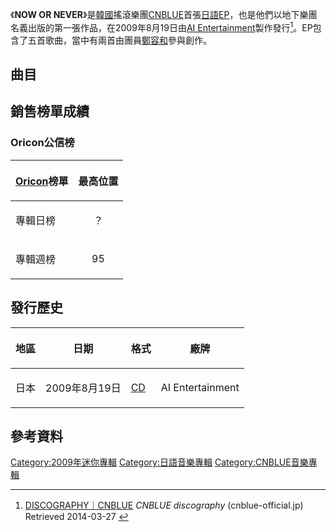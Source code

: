 {{Infobox album <!-- See Wikipedia:WikiProject_Albums -->
| Name        = NOW OR NEVER
| Type        = EP
| Artist      = [[CNBLUE|CNBLUE]]
| Cover       = CNBLUE NOW OR NEVER.jpg
| Released    = {{Start date|2009|8|19}}<br><small>（見[[#發行歷史|發行歷史]]）</small>
| Recorded    = 2009年
| Genre       = [[日本流行音樂|日本流行音樂]]
| Length      = 22:02
| Label       = [[AI_Entertainment|AI Entertainment]]
| Language    = [[日語|日語]]
| Producer    = 
| Last album  = 
| This album  = '''NOW OR NEVER'''<br>（2009年）
| Next album  = [[VOICE_(CNBLUE迷你專輯)|VOICE]]<br>（2009年）
}}
《'''NOW OR NEVER'''》是[[韓國|韓國]]搖滾樂團[[CNBLUE|CNBLUE]]首張[[日語|日語]][[EP|EP]]，也是他們以地下樂團名義出版的第一張作品，在2009年8月19日由[[AI_Entertainment|AI Entertainment]]製作發行<ref>[http://cnblue-official.jp/discography/detail.php?id=1006549 DISCOGRAPHY｜CNBLUE] {{Wayback|url=http://cnblue-official.jp/discography/detail.php?id=1006549 |date=20140328041334 }} ''CNBLUE discography'' (cnblue-official.jp) Retrieved 2014-03-27 {{ja icon}}</ref>。EP包含了五首歌曲，當中有兩首由團員[[鄭容和|鄭容和]]參與創作。

==曲目==
{{tracklist
| collapsed       = no
| total_length    = 22:02

| title1          = Now or Never
| music1          = [[秋水|秋水]]<br>[[Family_Business|Family Business]]
| lyrics1         = 秋水<br>Family Business
| arranger1       = {{link-ja|佐佐木博史|佐々木博史}}
| length1         = 3:43

| title2          = Let's Go Crazy
| music2          = 秋水<br>Family Business
| lyrics2         = 秋水<br>Family Business
| arranger2       = [[知野芳彥|知野芳彥]]
| length2         = 4:01

| title3          = Love Revolution
| music3          = {{link-ko|韓成浩|한성호}}（{{lang|ko|한성호}}）<br>[[金在陽|金在陽]]（{{lang|ko|김재양}}）
| lyrics3         = [[鄭容和|鄭容和]]
| arranger3       = OWL
| length3         = 3:19

| title4          = Just Please
| music4          = 鄭容和<br>OWL
| lyrics4         = 鄭容和
| arranger4       = OWL
| length4         = 3:19

| title5          = Teardrops in the Rain
| music5          = 秋水<br>{{link-en|Thomas G'son|Thomas G'son}}
| lyrics5         = 秋水<br>Thomas G'son
| arranger5       = 佐佐木博史
| length5         = 4:40
}}

==銷售榜單成績==
===Oricon公信榜===
{| class="wikitable" style="width:630px;"
|-
! style="text-align:center;"|[[Oricon|Oricon]]榜單
! style="text-align:center;"|最高位置

|-
|align="left"|專輯日榜
| style="text-align:center;"|？
|-
|align="left"|專輯週榜
| style="text-align:center;"|95
|}

==發行歷史==
{| class="wikitable" style="width:700px"
|-
! scope="col"| 地區 !! 日期 !! 格式 !! 廠牌
|-
|日本
| 2009年8月19日
| [[CD|CD]]
|AI Entertainment
|}

==參考資料==
{{Reflist}}

{{CNBLUE}}

[[Category:2009年迷你專輯|Category:2009年迷你專輯]]
[[Category:日語音樂專輯|Category:日語音樂專輯]]
[[Category:CNBLUE音樂專輯|Category:CNBLUE音樂專輯]]